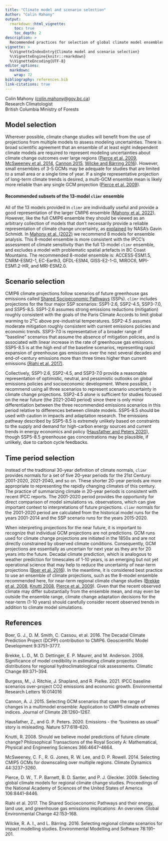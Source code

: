 ```yaml
---
title: "Climate model and scenario selection"
Author: "Colin Mahony"
output: 
  rmarkdown::html_vignette:
    toc: true
    toc_depth: 2
description: >
  Recommended practices for selection of global climate model ensembles and use of emissions scenarios. 
vignette: >
  %\VignetteIndexEntry{Climate model and scenario selection}
  %\VignetteEngine{knitr::rmarkdown}
  %\VignetteEncoding{UTF-8}
editor_options: 
  markdown: 
    wrap: 72
bibliography: references.bib
link-citations: true
---
```


Colin Mahony
([colin.mahony\@gov.bc.ca](mailto:colin.mahony@gov.bc.ca){.email})\
Research Climatologist\
British Columbia Ministry of Forests

## Model selection

Wherever possible, climate change studies will benefit from the use of
projections from multiple models to assess modeling uncertainties. There
is broad scientific agreement that an ensemble of at least eight
independent climate models are required to represent modeling
uncertainties about climate change outcomes over large regions ([Pierce
et al. 2009](https://www.pnas.org/content/106/21/8441), [McSweeney et
al. 2014](https://link.springer.com/article/10.1007/s00382-014-2418-8),
[Cannon
2015](https://journals.ametsoc.org/view/journals/clim/28/3/jcli-d-14-00636.1.xml),
[Wilcke and Bärring
2016](https://www.sciencedirect.com/science/article/pii/S1364815216300020)).
However, small ensembles of 3-5 GCMs may be adequate for studies that
are limited to a small area or a single time of year. If a single
representative projection of long-term climate trends is desired, a
multi-GCM ensemble mean is likely more reliable than any single GCM
projection ([Pierce et al.
2009](https://www.pnas.org/content/106/21/8441)).

#### Recommended subsets of the 13-model `climr` ensemble

All of the 13 models provided in `climr` are individually useful and
provide a good representation of the larger CMIP6 ensemble [(Mahony et
al. 2022)](https://rmets.onlinelibrary.wiley.com/doi/10.1002/joc.7566).
However, like the full CMIP6 ensemble they should be viewed as an
arbitrary collection of models that don't necessarily provide a reliable
representation of climate change uncertainty, as
[explained](https://www.realclimate.org/index.php/archives/2021/08/notallmodels/)
by NASA's Gavin Schmidt. In [Mahony et al.
(2022)](https://rmets.onlinelibrary.wiley.com/doi/10.1002/joc.7566) we
recommend 8 models for ensemble analysis. This 8-model ensemble is more
consistent with the IPCC's assessment of climate sensitivity than the
full 13-model `climr` ensemble, and excludes a model with problematic
spatial artefacts in BC Coast Mountains. The recommended 8-model
ensemble is: ACCESS-ESM1.5, CNRM-ESM2-1, EC-Earth3, GFDL-ESM4,
GISS-E2-1-G, MIROC6, MPI-ESM1.2-HR, and MRI-ESM2.0.

## Scenario selection

CMIP6 climate projections follow scenarios of future greenhouse gas
emissions called [Shared Socioeconomic
Pathways](https://www.carbonbrief.org/explainer-how-shared-socioeconomic-pathways-explore-future-climate-change)
(SSPs). `climr` includes projections for the four major SSP scenarios:
SSP1-2.6, SSP2-4.5, SSP3-7.0, and SSP5-8.5. SSP1-2.6 assumes strong
emissions reductions (mitigation) roughly consistent with the goals of
the Paris Climate Accords to limit global warming to 2^o^C above
pre-industrial temperatures. SSP2-4.5 assumes moderate mitigation
roughly consistent with current emissions policies and economic trends.
SSP3-7.0 is representative of a broader range of "baseline" scenarios
that assume the absence of mitigation policies, and is associated with
linear increase in the rate of greenhouse gas emissions. SSP5-8.5 is at
the high end of the baseline scenarios, representing rapid expansion of
greenhouse gas emissions over the next several decades and
end-of-century emissions more than three times higher than current
emissions [(Riahi et al.
2017)](https://www.sciencedirect.com/science/article/pii/S0959378016300681).

Collectively, SSP1-2.6, SSP2-4.5, and SSP3-7.0 provide a reasonable
representation of optimistic, neutral, and pessimistic outlooks on
global emissions policies and socioeconomic development. Where possible,
I recommend using all three scenarios to represent scenario uncertainty
in climate change projections. SSP2-4.5 alone is sufficient for studies
focused on the near future (the 2021-2040 period) since there is only
minor differentiation between the three recommended emissions scenarios
in this period relative to differences between climate models. SSP5-8.5
should be used with caution in impacts and adaptation research. The
emissions pathway described by SSP5-8.5 is extremely unlikely based on
constraints to the supply and demand for high-carbon energy sources and
current trends in energy economics and policy ([Hausfather and Peters
2020](https://www.nature.com/articles/d41586-020-00177-3)), though
SSP5-8.5 greenhouse gas concentrations may be plausible, if unlikely,
due to carbon cycle feedbacks.

## Time period selection

Instead of the traditional 30-year definition of climate normals,
`climr` provides normals for a set of five 20-year periods for the 21st
Century: 2001-2020, 2021-2040, and so on. These shorter 20-year periods
are more appropriate to representing the rapidly changing climates of
this century. The practice of summarizing climate in 20-year periods is
consistent with recent IPCC reports. The 2001-2020 period provides the
opportunity for direct comparison of model simulations vs. observations,
which can give important context to interpretations of future
projections. `climr` normals for the 2001-2020 period are calculated
from the historical model runs for the years 2001-2014 and the SSP
scenario runs for the years 2015-2020.

When interpreting projections for the near future, it is important to
recognize that individual GCM projections are not predictions. GCM runs
used for climate change projections are initiated in the 1850s and are
not directly constrained by observed climate conditions. Consequently,
GCM projections are essentially as uncertain for next year as they are
for 20 years into the future. Decadal climate prediction, which is
analogous to weather prediction for timescales of 1-10 years, is an
emerging but not yet operational science that may help to reduce the
uncertainty of near-term projections ([Boer et al.
2016](https://gmd.copernicus.org/articles/9/3751/2016/)). In the
meantime, it is considered best practice to use an ensemble of climate
projections, such as the 8-model ensemble recommended here, for
near-term regional climate change studies ([Brekke et al.
2008](https://link.springer.com/article/10.1007/s10584-007-9388-3),
[Knutti
2008](https://royalsocietypublishing.org/doi/10.1098/rsta.2008.0169),
[Pierce et al. 2009](https://www.pnas.org/content/106/21/8441)). Given
that the recent observed climate may differ substantially from the
ensemble mean, and may even be outside the ensemble range, climate
change adaptation decisions for the near-term (1-10 years) should
carefully consider recent observed trends in addition to climate model
simulations.

## References

Boer, G. J., D. M. Smith, C. Cassou, et al. 2016. The Decadal Climate
Prediction Project (DCPP) contribution to CMIP6. Geoscientific Model
Development 9:3751–3777.

Brekke, L. D., M. D. Dettinger, E. P. Maurer, and M. Anderson. 2008.
Significance of model credibility in estimating climate projection
distributions for regional hydroclimatological risk assessments.
Climatic Change 89:371–394.

Burgess, M., J. Ritchie, J. Shapland, and R. Pielke. 2021. IPCC baseline
scenarios over-project CO2 emissions and economic growth. Environmental
Research Letters 16:014016

Cannon, A. J. 2015. Selecting GCM scenarios that span the range of
changes in a multimodel ensemble: Application to CMIP5 climate extremes
indices. Journal of Climate 28:1260–1267.

Hausfather, Z., and G. P. Peters. 2020. Emissions - the “business as
usual” story is misleading. Nature 577:618–620.

Knutti, R. 2008. Should we believe model predictions of future climate
change? Philosophical Transactions of the Royal Society A: Mathematical,
Physical and Engineering Sciences 366:4647–4664.

McSweeney, C. F., R. G. Jones, R. W. Lee, and D. P. Rowell. 2014.
Selecting CMIP5 GCMs for downscaling over multiple regions. Climate
Dynamics 44:3237–3260.

Pierce, D. W., T. P. Barnett, B. D. Santer, and P. J. Gleckler. 2009.
Selecting global climate models for regional climate change studies.
Proceedings of the National Academy of Sciences of the United States of
America 106:8441–8446.

Riahi et al. 2017. The Shared Socioeconomic Pathways and their energy,
land use, and greenhouse gas emissions implications: An overview. Global
Environmental Change 42:153–168.

Wilcke, R. A. I., and L. Bärring. 2016. Selecting regional climate
scenarios for impact modelling studies. Environmental Modelling and
Software 78:191–201.
